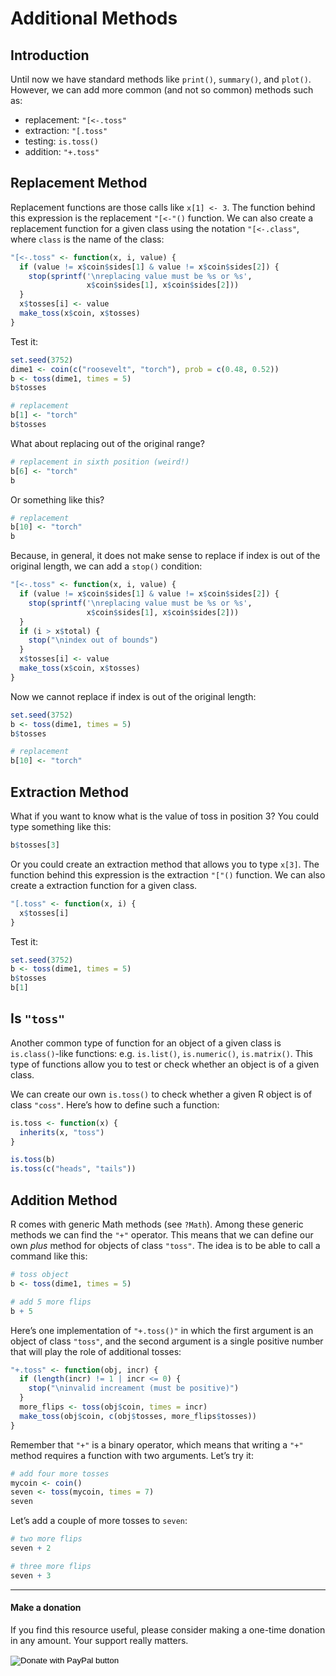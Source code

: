 # Additional Methods {#methods3}

## Introduction

Until now we have standard methods like `print()`, `summary()`, and `plot()`. However, we can add more common (and not so common) methods such as:

- replacement: `"[<-.toss"`
- extraction: `"[.toss"`
- testing: `is.toss()`
- addition: `"+.toss"`


## Replacement Method

Replacement functions are those calls like `x[1] <- 3`. The function behind this expression is the replacement `"[<-"()` function. We can also create a replacement function for a given class using the notation `"[<-.class"`, where `class` is the name of the class:

```r
"[<-.toss" <- function(x, i, value) {
  if (value != x$coin$sides[1] & value != x$coin$sides[2]) {
    stop(sprintf('\nreplacing value must be %s or %s',
                 x$coin$sides[1], x$coin$sides[2]))
  }
  x$tosses[i] <- value
  make_toss(x$coin, x$tosses)
}
```

Test it:

```r
set.seed(3752)
dime1 <- coin(c("roosevelt", "torch"), prob = c(0.48, 0.52))
b <- toss(dime1, times = 5)
b$tosses

# replacement
b[1] <- "torch"
b$tosses
```

What about replacing out of the original range?

```r
# replacement in sixth position (weird!)
b[6] <- "torch"
b
```

Or something like this?

```r
# replacement
b[10] <- "torch"
b
```


Because, in general, it does not make sense to replace if index is out of the original length, we can add a `stop()` condition:

```r
"[<-.toss" <- function(x, i, value) {
  if (value != x$coin$sides[1] & value != x$coin$sides[2]) {
    stop(sprintf('\nreplacing value must be %s or %s', 
                 x$coin$sides[1], x$coin$sides[2]))
  }
  if (i > x$total) {
    stop("\nindex out of bounds")
  }
  x$tosses[i] <- value
  make_toss(x$coin, x$tosses)
}
```

Now we cannot replace if index is out of the original length:

```r
set.seed(3752)
b <- toss(dime1, times = 5)
b$tosses

# replacement
b[10] <- "torch"
```


## Extraction Method

What if you want to know what is the value of toss in position 3? You could type something like this:

```r
b$tosses[3]
```

Or you could create an extraction method that allows you to type `x[3]`. The function behind this expression is the extraction `"["()` function. We can also create a extraction function for a given class.

```r
"[.toss" <- function(x, i) {
  x$tosses[i]
}
```

Test it:

```r
set.seed(3752)
b <- toss(dime1, times = 5)
b$tosses
b[1]
```



## Is `"toss"`

Another common type of function for an object of a given class is `is.class()`-like functions: e.g. `is.list()`, `is.numeric()`, `is.matrix()`.
This type of functions allow you to test or check whether an object is of a given class.

We can create our own `is.toss()` to check whether a given R object is of class `"coss"`. Here's how to define such a function:

```r
is.toss <- function(x) {
  inherits(x, "toss")
}

is.toss(b)
is.toss(c("heads", "tails"))
```


## Addition Method

R comes with generic Math methods (see `?Math`). Among these generic methods we can find the `"+"` operator. This means that we can define our own _plus_ method for objects of class `"toss"`. The idea is to be able to call a command like this:

```r
# toss object
b <- toss(dime1, times = 5)

# add 5 more flips
b + 5
```

Here's one implementation of `"+.toss()"` in which the first argument is an object of class `"toss"`, and the second argument is a single positive number that will play the role of additional tosses:

```r
"+.toss" <- function(obj, incr) {
  if (length(incr) != 1 | incr <= 0) {
    stop("\ninvalid increament (must be positive)")
  }
  more_flips <- toss(obj$coin, times = incr)
  make_toss(obj$coin, c(obj$tosses, more_flips$tosses))
}
```

Remember that `"+"` is a binary operator, which means that writing a `"+"` method requires a function with two arguments. Let's try it:

```r
# add four more tosses
mycoin <- coin()
seven <- toss(mycoin, times = 7)
seven
```

Let's add a couple of more tosses to `seven`:

```r
# two more flips
seven + 2

# three more flips
seven + 3
```


-----

#### Make a donation {-}

If you find this resource useful, please consider making a one-time donation in any amount. Your support really matters.

<form action="https://www.paypal.com/cgi-bin/webscr" method="post" target="_top">
<input type="hidden" name="cmd" value="_donations" />
<input type="hidden" name="business" value="ZF6U7K5MW25W2" />
<input type="hidden" name="currency_code" value="USD" />
<input type="image" src="https://www.paypalobjects.com/en_US/i/btn/btn_donateCC_LG.gif" border="0" name="submit" title="PayPal - The safer, easier way to pay online!" alt="Donate with PayPal button" />
<img alt="" border="0" src="https://www.paypal.com/en_US/i/scr/pixel.gif" width="1" height="1" />
</form>
